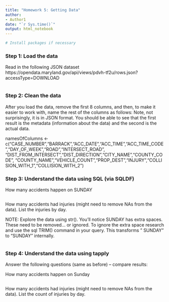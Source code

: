 ```yaml
---
title: "Homework 5: Getting Data"
author: 
- Author1
date: "`r Sys.time()`"
output: html_notebook
---
```


```r
# Install packages if necessary

```

### Step 1: Load the data
Read	in	the	following	JSON	dataset
https://opendata.maryland.gov/api/views/pdvh-tf2u/rows.json?accessType=DOWNLOAD

```r

```

### Step 2: Clean the data

After you load the data, remove the first 8 columns, and then, to make it easier to work with, name the rest of the columns as follows: Note, not surprisingly, it is in JSON format. You should be able to see that the first result is the metadata (information about the data) and the second is the actual data. 

namesOfColumns <- c("CASE_NUMBER","BARRACK","ACC_DATE","ACC_TIME","ACC_TIME_CODE","DAY_OF_WEEK","ROAD","INTERSECT_ROAD",  "DIST_FROM_INTERSECT","DIST_DIRECTION","CITY_NAME","COUNTY_CODE",  "COUNTY_NAME","VEHICLE_COUNT","PROP_DEST","INJURY","COLLI SION_WITH_1","COLLISION_WITH_2")

### Step 3: Understand the data using SQL (via SQLDF)

How many accidents happen on SUNDAY  
```r

```

How many accidents had injuries (might need to remove NAs from the data).  List the injuries by day. 

NOTE: Explore the data using str(). You'll notice SUNDAY has extra spaces. These need to be removed... or ignored. To ignore the extra space research  and use the sql TRIM() command in your query. This transforms "   SUNDAY" to "SUNDAY" internally.
```r

```

### Step 4: Understand the data using tapply

Answer the following questions (same as before) – compare results:

How	many	accidents	happen	on	Sunday  
```r

```

How	many	accidents	had	injuries (might	need	to	remove	NAs	from	the	data). List the count of injuries by day.
```r

```
